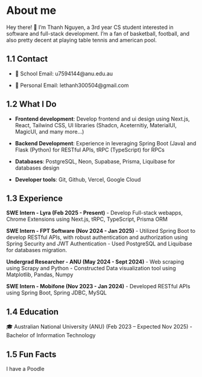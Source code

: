 # About me
Hey there! 👋 I’m Thanh Nguyen, a 3rd year CS student interested in software and full-stack development. I'm a fan of basketball, football, and also pretty decent at playing table tennis and american pool.

## 1.1 Contact
- 📧 School Email: u7594144@anu.edu.au

- 📧 Personal Email: lethanh300504@gmail.com

## 1.2 What I Do
- **Frontend development**: Develop frontend and ui design using Next.js, React, Tailwind CSS, UI libraries (Shadcn, Aceternitiy, MaterialUI, MagicUI, and many more...)

- **Backend Development**: Experience in leveraging Spring Boot (Java) and Flask (Python) for RESTful APIs, tRPC (TypeScript) for RPCs 

- **Databases**: PostgreSQL, Neon, Supabase, Prisma, Liquibase for databases design

- **Developer tools**: Git, Github, Vercel, Google Cloud

## 1.3 Experience
**SWE Intern - Lyra  (Feb 2025 - Present)**
- Develop Full-stack webapps, Chrome Extensions using Next.js, tRPC, TypeScript, Prisma ORM

**SWE Intern - FPT Software (Nov 2024 - Jan 2025)**
- Utilized Spring Boot to develop RESTful APIs, with robust authentication and authorization using Spring Security and JWT Authentication
- Used PostgreSQL and Liquibase for databases migration.

**Undergrad Researcher - ANU (May 2024 - Sept 2024)**
- Web scraping using Scrapy and Python
- Constructed Data visualization tool using Matplotlib, Pandas, Numpy

**SWE Intern - Mobifone (Nov 2023 - Jan 2024)**
- Developed RESTful APIs using Spring Boot, Spring JDBC, MySQL

## 1.4 Education
🎓 Australian National University (ANU) (Feb 2023 – Expected Nov 2025)
- Bachelor of Information Technology
  
## 1.5 Fun Facts
I have a Poodle

